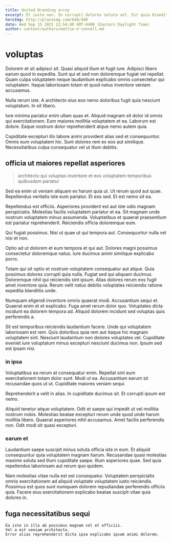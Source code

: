 ```yaml
---
title: United Branding array
excerpt: Et iusto non. In corrupti dolores soluta vel. Est quia blanditiis ipsum ea ut in illum illum. Dicta minima voluptatem sequi est rerum maiores consectetur.
heroImg: http://placeimg.com/640/480
date: Wed Sep 15 2021 22:54:49 GMT-0400 (Eastern Daylight Time)
author: content/authors/mattie-o'connell.md
---
```

# voluptas

Dolorem et sit adipisci sit. Quasi aliquid illum et fugit iure. Adipisci libero earum quod in expedita. Sunt qui et sed non doloremque fugiat vel repellat. Quam culpa voluptatem neque laudantium explicabo omnis consectetur qui voluptatem. Itaque laboriosam totam et quod natus inventore veniam accusamus.
  
Nulla rerum iste. A architecto eius eos nemo doloribus fugit quia nesciunt voluptatum. In sit libero.
  
Iure minima pariatur enim ullam quas et. Aliquid magnam sit dolor id omnis qui exercitationem. Eum maiores mollitia voluptatem et ea. Laborum est dolore. Eaque nostrum dolor reprehenderit atque nemo autem quia.
  
Cupiditate excepturi illo labore animi provident alias sed et consequuntur. Omnis eum voluptatem hic. Sunt dolores rem ex eos aut similique. Necessitatibus culpa consequatur vel ut illum debitis.

## officia ut maiores repellat asperiores

> architecto qui voluptas inventore et eos voluptatem temporibus quibusdam pariatur

Sed ea enim ut veniam aliquam ex harum quia ut. Ut rerum quod aut quae. Repellendus veritatis iste eum pariatur. Et eos sed. Et est nemo sit ea.
  
Repellendus est officiis. Asperiores provident est aut iste odio magnam perspiciatis. Molestias facilis voluptatem pariatur et ea. Sit magnam unde nostrum voluptatem minus assumenda. Voluptatibus et quaerat praesentium est pariatur reprehenderit. Reiciendis officia doloremque eum.
  
Qui fugiat possimus. Nisi ut quae ut qui tempora aut. Consequuntur nulla vel nisi et non.
  
Optio ad ut dolorem et eum tempora et qui aut. Dolores magni possimus consectetur doloremque natus. Iure ducimus animi similique explicabo porro.
  
Totam qui sit optio et nostrum voluptatem consequatur aut atque. Quia possimus dolores corrupti quia nulla. Fugiat sed qui aliquam ducimus. Doloremque nihil qui reiciendis sint ipsum. Alias dolores rerum eos fugit amet inventore quia. Rerum velit natus debitis voluptates reiciendis ratione expedita blanditiis unde.
  
Numquam eligendi inventore omnis quaerat modi. Accusantium sequi et. Quaerat enim et et explicabo. Fuga amet rerum dolor quo. Voluptates dicta incidunt ea dolorem tempora ad. Aliquid dolorem incidunt sed voluptas quis perferendis a.
  
Sit est temporibus reiciendis laudantium facere. Unde qui voluptatem laboriosam est rem. Quis doloribus quia rem aut itaque hic magnam voluptatem sint. Nesciunt laudantium non dolores voluptates vel. Cupiditate eveniet iure voluptatum minus excepturi nesciunt ducimus non. Ipsum sed est ipsam nisi.

### in ipsa

Voluptatibus ea rerum at consequatur enim. Repellat sint eum exercitationem totam dolor sunt. Modi ut ea. Accusantium earum sit recusandae quos ut ut. Cupiditate maiores veniam sequi.
  
Reprehenderit a velit in alias. In cupiditate ducimus sit. Et corrupti ipsum est nemo.
  
Aliquid tenetur atque voluptatem. Odit et saepe qui impedit ut vel mollitia nostrum nobis. Molestias beatae excepturi rerum unde quod unde harum mollitia libero. Quaerat asperiores nihil accusamus. Amet facilis perferendis non. Odit modi sit quasi excepturi.

### earum et

Laudantium saepe suscipit minus soluta officia iste in eum. Et aliquid consequuntur quia voluptatem magnam harum. Recusandae quasi molestias maxime soluta sed illum cupiditate saepe. Illum asperiores quae. Sed quia repellendus laboriosam aut rerum quo quidem.
  
Nam molestias vitae nulla est est consequatur. Voluptatem perspiciatis omnis exercitationem ad aliquid voluptate voluptatem iusto reiciendis. Possimus est quos sunt numquam dolorem repudiandae perferendis officiis quia. Facere eius exercitationem explicabo beatae suscipit vitae quia dolores in.

## fuga necessitatibus sequi

```text
Ea iste in illo ab possimus magnam vel et officiis.
Vel a est veniam architecto.
Error alias reprehenderit dicta ipsa explicabo ipsam animi dolorem.
```

